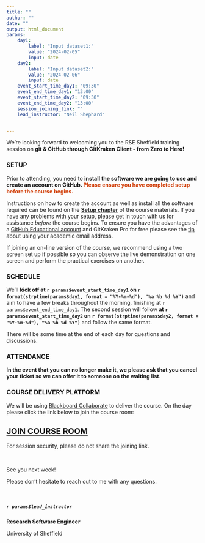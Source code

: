 ```yaml
---
title: ""
author: ""
date: ""
output: html_document
params:
    day1:
        label: "Input dataset1:"
        value: "2024-02-05"
        input: date
    day2:
        label: "Input dataset2:"
        value: "2024-02-06"
        input: date
    event_start_time_day1: "09:30"
    event_end_time_day1: "13:00"
    event_start_time_day2: "09:30"
    event_end_time_day2: "13:00"
    session_joining_link: ""
    lead_instructor: "Neil Shephard"


---
```



<!--- Send this email around 1 week prior to event --->

We're looking forward to welcoming you to the RSE Sheffield training session on **git & GitHub through GitKraken Client - from Zero to Hero!**


### SETUP

Prior to attending, you need to **install the software we are going to use and create an account on GitHub. <span
style="color: #d1410c;">Please ensure you have completed setup before the course begins.</span>**

Instructions on how to create the account as well as install all the software required can be found on the [**Setup
chapter**](https://srse-git-github-zero2hero.netlify.app/setup/) of the course materials. If you have any problems with
your setup, please get in touch with us for assistance *before* the course begins. To ensure you have the advantages of
a [GitHub Educational account](https://education.github.com/discount_requests/student_application) and GitKraken Pro for
free please see the [tip](https://srse-git-github-zero2hero.netlify.app/setup/github/) about using your academic email address.


If joining an on-line version of the course, we recommend using a two screen set up if possible so you can observe the
live demonstration on one screen and perform the practical exercises on another.

### SCHEDULE

We’ll **kick off at `r params$event_start_time_day1` on `r format(strptime(params$day1, format = "%Y-%m-%d"), "%a %b %d
%Y")`** and aim to have a few breaks throughout the morning, finishing at `r params$event_end_time_day1`. The second
session will follow **at `r params$event_start_time_day2` on `r format(strptime(params$day2, format = "%Y-%m-%d"), "%a %b %d
%Y")`** and follow the same format.

There will be some time at the end of each day for questions and discussions.

### ATTENDANCE

**In the event that you can no longer make it, we please ask that you cancel your ticket so we can offer it to someone on the waiting list**.

### COURSE DELIVERY PLATFORM

We will be using [Blackboard Collaborate](https://www.sheffield.ac.uk/apse/digital/collaborate/students) to deliver the course. On the day please click the link below to join the course room:


## [**JOIN COURSE ROOM**](`r params$session_joining_link`)

For session security, please do not share the joining link.

<br>

See you next week!

Please don’t hesitate to reach out to me with any questions.

<br>

##### `r params$lead_instructor`

**Research Software Engineer**

University of Sheffield
